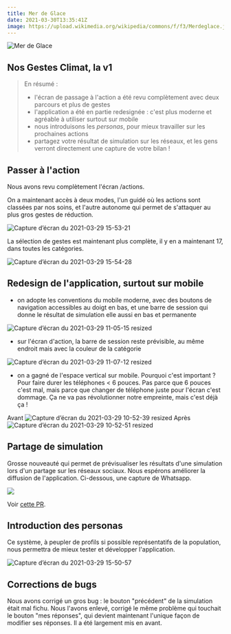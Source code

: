 ---
title: Mer de Glace
date: 2021-03-30T13:35:41Z
image: https://upload.wikimedia.org/wikipedia/commons/f/f3/Merdeglace.jpg
---

![Mer de Glace](https://upload.wikimedia.org/wikipedia/commons/f/f3/Merdeglace.jpg)

## Nos Gestes Climat, la v1

> En résumé :
>
> - l'écran de passage à l'action a été revu complètement avec deux parcours et plus de gestes
> - l'application a été en partie redesignée : c'est plus moderne et agréable à utiliser surtout sur mobile
> - nous introduisons les _personas_, pour mieux travailler sur les prochaines actions
> - partagez votre résultat de simulation sur les réseaux, et les gens verront directement une capture de votre bilan !

## Passer à l'action

Nous avons revu complètement l'écran /actions.

On a maintenant accès à deux modes, l'un guidé où les actions sont classées par nos soins, et l'autre autonome qui permet de s'attaquer au plus gros gestes de réduction.

![Capture d’écran du 2021-03-29 15-53-21](https://user-images.githubusercontent.com/1177762/112846986-e5d75f00-90a6-11eb-8ca0-1be5736d5d9c.png)

La sélection de gestes est maintenant plus complète, il y en a maintenant 17, dans toutes les catégories.

![Capture d’écran du 2021-03-29 15-54-28](https://user-images.githubusercontent.com/1177762/112847173-161efd80-90a7-11eb-8f47-283dd1eb418a.png)

## Redesign de l'application, surtout sur mobile

- on adopte les conventions du mobile moderne, avec des boutons de navigation accessibles au doigt en bas, et une barre de session qui donne le résultat de simulation elle aussi en bas et permanente

![Capture d’écran du 2021-03-29 11-05-15 resized](https://user-images.githubusercontent.com/1177762/112813673-c3c9e680-907e-11eb-94c9-b818073b7c45.png)

- sur l'écran d'action, la barre de session reste prévisible, au même endroit mais avec la couleur de la catégorie

![Capture d’écran du 2021-03-29 11-07-12 resized](https://user-images.githubusercontent.com/1177762/112813831-f07dfe00-907e-11eb-9d4c-240dbaa7d74a.png)

- on a gagné de l'espace vertical sur mobile. Pourquoi c'est important ? Pour faire durer les téléphones < 6 pouces. Pas parce que 6 pouces c'est mal, mais parce que changer de téléphone juste pour l'écran c'est dommage. Ça ne va pas révolutionner notre empreinte, mais c'est déjà ça !

Avant
![Capture d’écran du 2021-03-29 10-52-39 resized](https://user-images.githubusercontent.com/1177762/112813510-8ebd9400-907e-11eb-8db7-e2291ed24eaa.png)
Après
![Capture d’écran du 2021-03-29 10-52-51 resized](https://user-images.githubusercontent.com/1177762/112813516-8f562a80-907e-11eb-9ead-773133ff889c.png)

## Partage de simulation

Grosse nouveauté qui permet de prévisualiser les résultats d'une simulation lors d'un partage sur les réseaux sociaux.
Nous espérons améliorer la diffusion de l'application. Ci-dessous, une capture de Whatsapp.

![](https://user-images.githubusercontent.com/1177762/112972961-1d9ae100-9151-11eb-9f34-bc3061ca35da.png)

Voir [cette PR](https://github.com/incubateur-ademe/nosgestesclimat-site/pull/208).

## Introduction des personas

Ce système, à peupler de profils si possible représentatifs de la population, nous permettra de mieux tester et développer l'application.

![Capture d’écran du 2021-03-29 15-50-57](https://user-images.githubusercontent.com/1177762/112846716-a14bc380-90a6-11eb-8060-219bed3d3ddf.png)

## Corrections de bugs

Nous avons corrigé un gros bug : le bouton "précédent" de la simulation était mal fichu. Nous l'avons enlevé, corrigé le même problème qui touchait le bouton "mes réponses", qui devient maintenant l'unique façon de modifier ses réponses. Il a été largement mis en avant.
